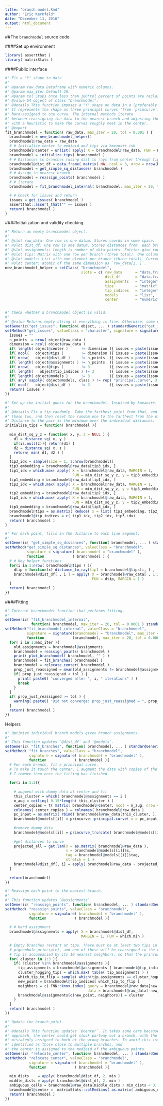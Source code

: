```yaml
---
title: "branch model.Rmd"
author: "Eric Kernfeld"
date: "December 11, 2016"
output: html_document
---
```


##The `branchmodel` source code

####Set up environment

```r
library( assertthat )
library( matrixStats )
```

####Public interface

```r
#' Fit a "Y" shape to data 
#'
#' @param raw_data Dataframe with numeric columns.
#' @param max_iter Default 20.
#' @param tol Stops once less than 100*tol percent of points are reclassified.
#' @value S4 object of class "branchmodel".
#' @details This function imposes a "Y" shape on data in a (preferably 2D) space.
#' It represents the shape as three principal curves (from `princurve`), which each point
#' hard-assigned to one curve. The internal methods iterate
#' between reassigning the data to the nearest branch and adjusting the branches,
#' with a heuristic to make the curves roughly meet in the center.
#' @export
fit_branchmodel = function( raw_data, max_iter = 20, tol = 0.001 ) {
  branchmodel = new_branchmodel_helper()
  branchmodel@raw_data = raw_data
  # # Initialize center to medioid and tips via kmeans++ ish
  branchmodel@center = unlist( apply( X = branchmodel@raw_data, FUN = median, MARGIN = 2 ) )
  branchmodel = initialize_tips( branchmodel )
  # # Distances to branches (using dist to rays from center through tips)
  branchmodel@dist_df = data.frame( matrix( NA, ncol = 3, nrow = nrow(branchmodel) ) )
  branchmodel = get_simple_sq_distances( branchmodel ) 
  # # Assign to nearest branch
  branchmodel = reassign_points( branchmodel ) 
  # # Iterate
  branchmodel = fit_branchmodel_internal( branchmodel, max_iter = 20, tol = 0.0001)

  # # Check for issues and return
  issues = get_issues( branchmodel ) 
  assertthat::assert_that("" == issues )
  return( branchmodel )
}

```

####Initialization and validity checking

```r
#' Return an empty branchmodel object.
#'
#' @slot raw_data: One row is one datum. Stores coords in some space.
#' @slot dist_df: One row is one datum. Stores distances from  each branch of the latent 'Y' shape (three columns).
#' @slot assignments: length is number of data points. Entries give rows of `tips` corresponding to the closest branch.
#' @slot tips: Matrix with one row per branch (three total). One column per variable (same dimension as `raw_data`).
#' @slot models: List with one element per branch (three total). Currently supports only `principal.curve` objects from the `princurve` package.
#' @slot center: atomic of the same dimension as `raw_data[1, ]`.
new_branchmodel_helper = setClass( "branchmodel",
                                   slots = c( raw_data      = "data.frame",
                                              dist_df       = "data.frame",
                                              assignments   = "integer",
                                              tips          = "matrix",
                                              tip_indices   = "integer",
                                              models        = "list",
                                              center        = "numeric" ) )


#' Check whether a branchmodel object is valid.
#'
#' @value Returns empty string if everything is fine. Otherwise, some other length-1 character.
setGeneric("get_issues", function( object, ... ) standardGeneric("get_issues"))
setMethod("get_issues", valueClass = "character", signature = signature(object = "branchmodel"), function(object) {
  issues = ""
  n_points  = nrow( object@raw_data )
  dimension = ncol( object@raw_data )
  if( length( object@center )      != dimension ){ issues = paste(issues, "dim_center" ) }
  if( ncol(   object@tips )        != dimension ){ issues = paste(issues, "dim_tips" ) }
  if( nrow(   object@dist_df )     != n_points  ){ issues = paste(issues, "nrow_dist_df" ) }
  if( length( object@assignments ) != n_points  ){ issues = paste(issues, "len_assignments" ) }
  if( nrow(   object@tips )        != 3         ){ issues = paste(issues, "num_tips" ) }
  if( length(   object@tip_indices ) != 3       ){ issues = paste(issues, "tip_indices" ) }
  if( length( object@models )      != 3         ){ issues = paste(issues, "num_models" ) }
  if( any( sapply( object@models, class ) != rep( "principal.curve", 3 ) ) ){ issues = paste(issues, "model_class" ) }
  if( ncol(   object@dist_df )     != 3         ){ issues = paste(issues, "dim_dist_df" ) }
  return( issues )
})

#' Set up the initial guess for the branchmodel. Inspired by kmeans++.
#'
#' @details Fix a tip randomly. Take the farthest point from that, and the farthest point from 
#' those two, and then reset the random one to the farthest from the other two.
#' Distance to the pair is the minimum over the individual distances.
initialize_tips = function( branchmodel ){
  
  min_dist_sq_y_z = function( x, y, z = NULL ) {
    d1 = distance_sq( x, y )
    if(is.null(z)){ return(d1) }
    d2 = distance_sq( x, z )
    return( min( d1, d2 ) )
  }
  tip3_idx = sample(size = 1, 1:nrow(branchmodel))
  tip3_embedding = branchmodel@raw_data[tip3_idx, ]
  tip1_idx = which.max( apply( X = branchmodel@raw_data, MARGIN = 1, 
                               FUN = min_dist_sq_y_z, y = tip3_embedding ) )
  tip1_embedding = branchmodel@raw_data[tip1_idx, ]
  tip2_idx = which.max( apply( X = branchmodel@raw_data, MARGIN = 1, 
                               FUN = min_dist_sq_y_z, y = tip3_embedding, z = tip1_embedding ) )
  tip2_embedding = branchmodel@raw_data[tip2_idx, ]
  tip3_idx = which.max( apply( X = branchmodel@raw_data, MARGIN = 1, 
                               FUN = min_dist_sq_y_z, y = tip2_embedding, z = tip1_embedding ) )
  tip3_embedding = branchmodel@raw_data[tip3_idx, ]
  branchmodel@tips = as.matrix( Reduce( x = list( tip1_embedding, tip2_embedding, tip3_embedding ), f = rbind ) )
  branchmodel@tip_indices = c( tip1_idx, tip2_idx, tip3_idx)
  return( branchmodel )
}

#' For each point, fills in the distance to each line segment.
#' 
setGeneric( "get_simple_sq_distances", function( branchmodel, ... ) standardGeneric( "get_simple_sq_distances" ) )
setMethod("get_simple_sq_distances", valueClass = "branchmodel",
          signature = signature( branchmodel = "branchmodel" ),
          function             ( branchmodel ) {
  # # Key helper functions
  for(i in 1:nrow( branchmodel@tips ) ){
    dtip = function(x) distance_to_ray(tip1 = branchmodel@tips[i, ] , tip2 = branchmodel@center, point = x)
    branchmodel@dist_df[ , i ] = apply( X = branchmodel@raw_data[ , 1:2 ],
                                        FUN = dtip, MARGIN = 1 )
  }
  return( branchmodel )
})


```

####Fitting 

```r
#' Internal branchmodel function that performs fitting.
#' 
setGeneric( "fit_branchmodel_internal", 
            function( branchmodel, max_iter = 20, tol = 0.0001 ) standardGeneric( "fit_branchmodel_internal" ) )
setMethod("fit_branchmodel_internal", valueClass = "branchmodel",
          signature = signature(branchmodel = "branchmodel", max_iter = "numeric", tol = "numeric"),
          function             (branchmodel, max_iter = 20, tol = 0.0001 ) {
  for( i in 1:max_iter ){
    old_assignments = branchmodel@assignments
    branchmodel = reassign_points( branchmodel )
    print( plot_branchmodel( branchmodel, "" ) )
    branchmodel = fit_branches( branchmodel )
    branchmodel = relocate_center( branchmodel )
    prop_just_reassigned = mean(old_assignments != branchmodel@assignments)
    if( prop_just_reassigned < tol ) { 
      print( paste0( "converged after ", i, " iterations" ) )
      break
    }
  }
  if( prop_just_reassigned >= tol ) { 
    warning( paste0( "Did not converge: prop_just_reassigned = ", prop_just_reassigned, ", max_iter = ", max_iter, "." ) ) 
  }
  return( branchmodel )
})
```

Helpers

```r
#' Optimize individual branch models given branch assignments.
#' 
#' This function updates `@dist_df` and `@models`.
setGeneric( "fit_branches", function( branchmodel, ... ) standardGeneric( "fit_branches" ) )
setMethod( "fit_branches", valueClass = "branchmodel",
           signature = signature( branchmodel = "branchmodel" ),
           function             ( branchmodel ){
  # For each branch, fit a principal curve.
  # To make it touch the center, I augment the data with copies of the current center.
  # I remove them once the fitting has finished.
             
  for(i in 1:3){
    
    # augment with dummy data at center and fit
    this_cluster = which( branchmodel@assignments == i )
    n_aug = ceiling( 0.15*length( this_cluster ) ) 
    center_copies = t( matrix( branchmodel@center, ncol = n_aug, nrow = length( branchmodel@center ) ) )
    colnames( center_copies ) = colnames( branchmodel@raw_data )
    pc_input = as.matrix( rbind( branchmodel@raw_data[this_cluster, ], center_copies ) )
    branchmodel@models[[i]] = princurve::principal.curve( x = pc_input, smoother = "lowess" )
    
    #remove dummy data
    branchmodel@models[[i]] = princurve_truncate( branchmodel@models[[i]], n_remove = n_aug )
    
    #get distances to curve
    projected_all = get.lam(x = as.matrix( branchmodel@raw_data ), 
                            s = branchmodel@models[[i]]$s, 
                            tag = branchmodel@models[[i]]$tag, 
                            stretch = 1 )
    branchmodel@dist_df[, i] = apply( branchmodel@raw_data - projected_all$s, 1, norm2 )
  }
  
  return(branchmodel)
})

#' Reassign each point to the nearest branch.
#' 
#' This function updates `@assignments`.
setGeneric( "reassign_points", function( branchmodel, ... ) standardGeneric( "reassign_points" ) )
setMethod( "reassign_points", valueClass = "branchmodel",
           signature = signature( branchmodel = "branchmodel" ),
           function             ( branchmodel ){
             
  # # hard assignment
  branchmodel@assignments = apply( X = branchmodel@dist_df,
                                   MARGIN = 1, FUN = which.min )
  
  # Empty branches restart at tips. There must be at least two tips in the same cluster (by the
  # pigeonhole principle), and one of these will be reassigned to the empty cluster.
  # Tip is accompanied by its 10 nearest neighbors, so that the princurve fit will have enough data.
  for( cluster in 1:3 ){
    if( !cluster %in% branchmodel@assignments ){
      tip_assignments = branchmodel@assignments [ branchmodel@tip_indices ]
      cluster_hogging_tips = which.max( table( tip_assignments ) )
      which_tip_to_flip = sample( which(tip_assignments == cluster_hogging_tips) )
      new_point = branchmodel@tip_indices[ which_tip_to_flip ]
      neighbors = c( FNN::knnx.index( query = branchmodel@raw_data[new_point, ], 
                                      data = branchmodel@raw_data[-new_point, ], k = 10 ) )
      branchmodel@assignments[c(new_point, neighbors)] = cluster
    }
  }
  return( branchmodel )
})

#' Update the branch-point.
#'
#' @details This function updates `@center`. It takes some care because with this alternating
#' approach, the center could get stuck partway out a branch, with the inner part of the branch
#' mistakenly assigned to both of the wrong branches. To avoid this issue, ambiguous points are
#' identified as those close to multiple branches, and 
#' the center is assigned to the medioid of the ambiguous points.
setGeneric( "relocate_center", function( branchmodel, ... ) standardGeneric( "relocate_center" ) )
setMethod( "relocate_center", valueClass = "branchmodel",
           signature = signature( branchmodel = "branchmodel" ),
           function             ( branchmodel ){
             
  min_dists    = apply( branchmodel@dist_df, 2, min )
  middle_dists = apply( branchmodel@dist_df, 2, min )
  ambiguous_cells = branchmodel@raw_data[middle_dists / min_dists < 3, ]
  branchmodel@center =  matrixStats::colMedians( as.matrix( ambiguous_cells ) )
  return( branchmodel )
})
```

